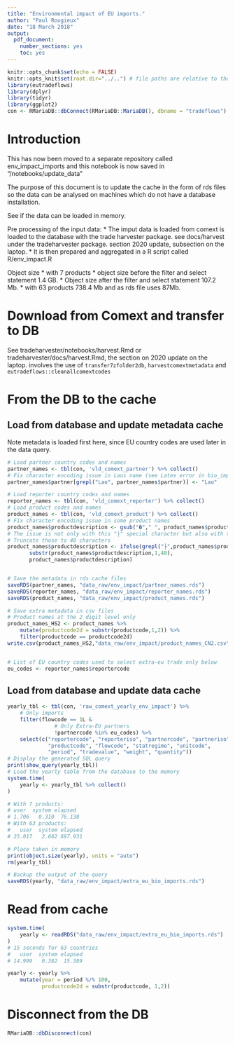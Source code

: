 ```yaml
---
title: "Environmental impact of EU imports."
author: "Paul Rougieux"
date: "18 March 2018"
output:
  pdf_document: 
    number_sections: yes
    toc: yes
---
```


```r
knitr::opts_chunk$set(echo = FALSE)
knitr::opts_knit$set(root.dir="../..") # file paths are relative to the root of the project directory
library(eutradeflows)
library(dplyr)
library(tidyr)
library(ggplot2)
con <- RMariaDB::dbConnect(RMariaDB::MariaDB(), dbname = "tradeflows")
```


# Introduction

This has now been moved to a separate repository called env_impact_imports and this 
notebook is now saved in "/notebooks/update_data"

The purpose of this document is to update the cache in the form of rds files so the data
can be analysed on machines which do not have a database installation. 


See if the data can be loaded in memory. 

Pre processing of the input data:
* The imput data is loaded from comext is loaded to the database with the trade harvester package.
    see docs/harvest under the tradeharvester package. 
    section 2020 update, subsection on the laptop.
* It is then prepared and aggregated in a R script called R/env_impact.R


Object size 
* with 7 products 
    * object size before the filter and select statement 1.4 GB.
    * Object size after the filter and select statement 107.2 Mb.
* with 63 products 738.4 Mb and as rds file uses 87Mb.

# Download from Comext and transfer to DB

See tradeharvester/notebooks/harvest.Rmd or tradeharvester/docs/harvest.Rmd, 
the section on 2020 update on the laptop.
involves the use of `transfer7zfolder2db`, `harvestcomextmetadata` and `eutradeflows::cleanallcomextcodes`

# From the DB to the cache
## Load from database and update metadata cache 

Note metadata is loaded first here, since EU country codes are used later in the data query. 
```r
# Load partner country codes and names
partner_names <- tbl(con, 'vld_comext_partner') %>% collect()
# Fix character encoding issue in Laos name (see Latex error in bio_imports_main_partner_countries.Rmd)
partner_names$partner[grepl("Lao", partner_names$partner)] <- "Lao"

# Load reporter country codes and names
reporter_names <- tbl(con, 'vld_comext_reporter') %>% collect()
# Load product codes and names
product_names <- tbl(con, 'vld_comext_product') %>% collect()
# Fix character encoding issue in some product names
product_names$productdescription <- gsub("�"," ", product_names$productdescription)
# The issue is not only with this "├" special character but also with those that follow 
# Truncate those to 40 characters
product_names$productdescription <- ifelse(grepl("├",product_names$productdescription),
       substr(product_names$productdescription,1,40),
       product_names$productdescription)


# Save the metadata in rds cache files
saveRDS(partner_names, "data_raw/env_impact/partner_names.rds")
saveRDS(reporter_names, "data_raw/env_impact/reporter_names.rds")
saveRDS(product_names, "data_raw/env_impact/product_names.rds")

# Save extra metadata in csv files
# Product names at the 2 digit level only
product_names_HS2 <- product_names %>% 
    mutate(productcode2d = substr(productcode,1,2)) %>% 
    filter(productcode == productcode2d)
write.csv(product_names_HS2,"data_raw/env_impact/product_names_CN2.csv")


# List of EU country codes used to select extra-eu trade only below
eu_codes <- reporter_names$reportercode
```

## Load from database and update data cache
```r
yearly_tbl <- tbl(con, 'raw_comext_yearly_env_impact') %>% 
    # Only imports
    filter(flowcode == 1L &
               # Only Extra-EU partners
               !partnercode %in% eu_codes) %>% 
    select(c("reportercode", "reporteriso", "partnercode", "partneriso", 
             "productcode", "flowcode", "statregime", "unitcode", 
             "period", "tradevalue", "weight", "quantity"))
# Display the generated SQL query
print(show_query(yearly_tbl))
# Load the yearly table from the database to the memory
system.time(
    yearly <- yearly_tbl %>% collect()
)

# With 7 products:
# user  system elapsed 
# 1.706   0.310  76.138 
# With 63 products:
#   user  system elapsed 
# 25.017   2.662 697.931 

# Place taken in memory
print(object.size(yearly), units = "auto")
rm(yearly_tbl)

# Backup the output of the query
saveRDS(yearly, "data_raw/env_impact/extra_eu_bio_imports.rds")

```


# Read from cache
```r
system.time(
    yearly <- readRDS("data_raw/env_impact/extra_eu_bio_imports.rds")
)
# 15 seconds for 63 countries
#   user  system elapsed 
# 14.999   0.382  15.389 

yearly <- yearly %>% 
    mutate(year = period %/% 100,
           productcode2d = substr(productcode, 1,2)) 

```


# Disconnect from the DB
```r
RMariaDB::dbDisconnect(con)
```

